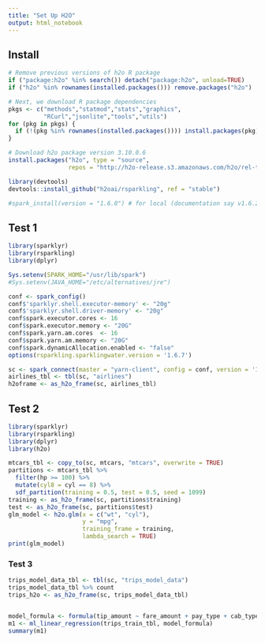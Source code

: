 ```yaml
---
title: "Set Up H2O"
output: html_notebook
---
```


## Install

```r
# Remove previous versions of h2o R package
if ("package:h2o" %in% search()) detach("package:h2o", unload=TRUE)
if ("h2o" %in% rownames(installed.packages())) remove.packages("h2o")

# Next, we download R package dependencies
pkgs <- c("methods","statmod","stats","graphics",
          "RCurl","jsonlite","tools","utils")
for (pkg in pkgs) {
  if (!(pkg %in% rownames(installed.packages()))) install.packages(pkg)
}

# Download h2o package version 3.10.0.6
install.packages("h2o", type = "source", 
                 repos = "http://h2o-release.s3.amazonaws.com/h2o/rel-turing/6/R")

library(devtools)
devtools::install_github("h2oai/rsparkling", ref = "stable")

#spark_install(version = "1.6.0") # for local (documentation say v1.6.2)
```

## Test 1

```r
library(sparklyr)
library(rsparkling)
library(dplyr)

Sys.setenv(SPARK_HOME="/usr/lib/spark")
#Sys.setenv(JAVA_HOME="/etc/alternatives/jre")

conf <- spark_config()
conf$'sparklyr.shell.executor-memory' <- "20g"
conf$'sparklyr.shell.driver-memory' <- "20g"
conf$spark.executor.cores <- 16
conf$spark.executor.memory <- "20G"
conf$spark.yarn.am.cores  <- 16
conf$spark.yarn.am.memory <- "20G"
conf$spark.dynamicAllocation.enabled <- "false"
options(rsparkling.sparklingwater.version = '1.6.7')

sc <- spark_connect(master = "yarn-client", config = conf, version = '1.6.0')
airlines_tbl <- tbl(sc, "airlines")
h2oframe <- as_h2o_frame(sc, airlines_tbl)
```

## Test 2

```r
library(sparklyr)
library(rsparkling)
library(dplyr)
library(h2o)

mtcars_tbl <- copy_to(sc, mtcars, "mtcars", overwrite = TRUE)
partitions <- mtcars_tbl %>%
  filter(hp >= 100) %>%
  mutate(cyl8 = cyl == 8) %>%
  sdf_partition(training = 0.5, test = 0.5, seed = 1099)
training <- as_h2o_frame(sc, partitions$training)
test <- as_h2o_frame(sc, partitions$test)
glm_model <- h2o.glm(x = c("wt", "cyl"), 
                     y = "mpg", 
                     training_frame = training,
                     lambda_search = TRUE)
print(glm_model)
```

### Test 3

```r
trips_model_data_tbl <- tbl(sc, "trips_model_data")
trips_model_data_tbl %>% count
trips_h2o <- as_h2o_frame(sc, trips_model_data_tbl)


model_formula <- formula(tip_amount ~ fare_amount + pay_type + cab_type + passenger_count)
m1 <- ml_linear_regression(trips_train_tbl, model_formula)
summary(m1)

```
